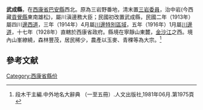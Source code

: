 '''武成縣'''，在[[西康省|西康省]][[巴安縣|巴安縣]]西北。原為三岩野番地，清末置<u>三岩委員</u>，治中岩(今西藏[[貢覺縣|貢覺縣]]東南雄松)，屬川滇邊務大臣；民國初改置武成縣，民國二年（1913年）屬四川[[邊西道|邊西道]]，三年（1914年）4月屬[[川邊特別區域|川邊特別區域]]，五年（1916年）1月屬[[川邊道|川邊道]]，十七年（1928年）直轄於西康省政府。縣境在寧靜山東麓，[[金沙江|金沙江]]之西。境內山峯繚繞，森林豐茂，居民稀少，農產以玉麥、青稞等為大宗。<ref>段木干主編.中外地名大辭典 （一至五冊）.人文出版社,1981年06月.第1975頁</ref> 

==參考文献==
<div class="references-small">
<references />
</div>

[[Category:西康省縣份|Category:西康省縣份]]